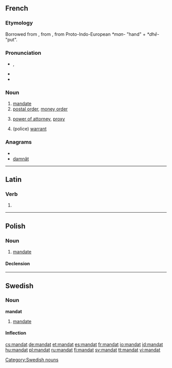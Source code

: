 {{also|Mandat|mandát|mandât}}
==French==

===Etymology===
Borrowed from {{etyl|la|fr}} {{term|mandatum}}, from {{term|mandare||to put in one's hands, to command}}, from Proto-Indo-European ''*man-'' "hand" + ''*dhē-'' "put".

===Pronunciation===
* {{IPA|/mãda/|lang=fr}}, {{SAMPA|/ma~da/}}
* {{audio|Fr-mandat.ogg|audio}}
* {{hyphenation|man|dat}}

===Noun===
{{fr-noun|m}}

# [[mandate]]
# [[postal order]], [[money order]]
# {{legal|lang=fr}} [[power of attorney]], [[proxy]]
# (police) [[warrant]]

===Anagrams===
* {{alphagram|aadmnt}}
* [[damnât#French|damnât]]

----

==Latin==

===Verb===
{{la-verb-form|mandat}}

# {{conjugation of|[[mando#Latin|mandō]]||3|s|pres|act|ind}}

----

==Polish==

===Noun===
{{pl-noun|m}}

# [[mandate]]

====Declension====
{{pl-decl-noun
|mandat|mandaty
|mandatu|mandatów
|mandatowi|mandatom
|mandat|mandaty
|mandatem|mandatami
|mandacie|mandatach
|mandacie|mandaty
}}

----

==Swedish==

===Noun===
'''mandat'''

# [[mandate]]

====Inflection====
{{sv-noun|gender=Neuter|mandat|mandatet|mandat|mandaten|mandats|mandatets|mandats|mandatens}}

[[Category:Swedish nouns]]

[[cs:mandat]]
[[de:mandat]]
[[et:mandat]]
[[es:mandat]]
[[fr:mandat]]
[[io:mandat]]
[[id:mandat]]
[[hu:mandat]]
[[pl:mandat]]
[[ru:mandat]]
[[fi:mandat]]
[[sv:mandat]]
[[tt:mandat]]
[[vi:mandat]]